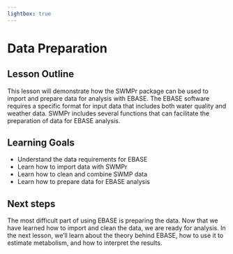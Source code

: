 ```yaml
---
lightbox: true
---
```


# Data Preparation

## Lesson Outline

This lesson will demonstrate how the SWMPr package can be used to import and prepare data for analysis with EBASE. The EBASE software requires a specific format for input data that includes both water quality and weather data.  SWMPr includes several functions that can facilitate the preparation of data for EBASE analysis.

## Learning Goals

- Understand the data requirements for EBASE
- Learn how to import data with SWMPr
- Learn how to clean and combine SWMP data
- Learn how to prepare data for EBASE analysis

## Next steps

The most difficult part of using EBASE is preparing the data.  Now that we have learned how to import and clean the data, we are ready for analysis. In the next lesson, we'll learn about the theory behind EBASE, how to use it to estimate metabolism, and how to interpret the results.